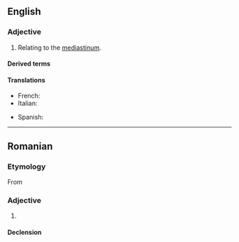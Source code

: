 {{also|médiastinal}}
==English==
{{wikipedia}}

===Adjective===
{{en-adj|-}}

# {{lb|en|anatomy}} Relating to the [[mediastinum]].
#: {{syn|en|mediastinic}}

====Derived terms====
{{der3|en
|bronchomediastinal
|cervicomediastinal
|costomediastinal
|extramediastinal
|postmediastinal
|retromediastinal
|nonmediastinal
|tracheomediastinal
|transmediastinal}}

====Translations====
{{trans-top|relating to the mediastinum}}
* French: {{t+|fr|médiastinal}}
* Italian: {{t|it|mediastinico}}
{{trans-mid}}
* Spanish: {{t|es|mediastínico}}
{{trans-bottom}}

----

==Romanian==

===Etymology===
From {{bor|ro|fr|médiastinal}}

===Adjective===
{{ro-adj}}

# {{l|en|mediastinal}}

====Declension====
{{ro-decl-adj}}